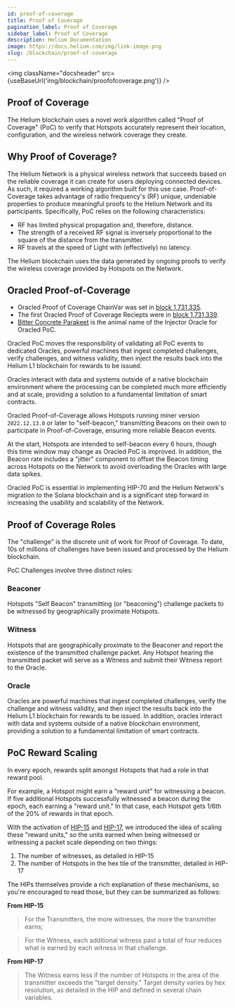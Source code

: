 ```yaml
---
id: proof-of-coverage
title: Proof of Coverage
pagination_label: Proof of Coverage
sidebar_label: Proof of Coverage
description: Helium Documentation
image: https://docs.helium.com/img/link-image.png
slug: /blockchain/proof-of-coverage
---
```



<img className="docsheader" src={useBaseUrl('img/blockchain/proofofcoverage.png')} />

## Proof of Coverage

The Helium blockchain uses a novel work algorithm called "Proof of Coverage" (PoC) to verify that
Hotspots accurately represent their location, configuration, and the wireless network coverage they
create.

## Why Proof of Coverage?

The Helium Network is a physical wireless network that succeeds based on the reliable coverage it
can create for users deploying connected devices. As such, it required a working algorithm built for
this use case. Proof-of-Coverage takes advantage of radio frequency's (RF) unique, undeniable
properties to produce meaningful proofs to the Helium Network and its participants. Specifically,
PoC relies on the following characteristics:

- RF has limited physical propagation and, therefore, distance.
- The strength of a received RF signal is inversely proportional to the square of the distance from
  the transmitter.
- RF travels at the speed of Light with (effectively) no latency.

The Helium blockchain uses the data generated by ongoing proofs to verify the wireless coverage
provided by Hotspots on the Network.

## Oracled Proof-of-Coverage

- Oracled Proof of Coverage ChainVar was set in
  [block 1,731,335](https://explorer-old.helium.com/blocks/1731335).
- The first Oracled Proof of Coverage Reciepts were in
  [block 1,731,339](https://explorer-old.helium.com/blocks/1731339).
- [Bitter Concrete Parakeet](https://explorer-old.helium.com/validators/12xtDibQdaAsvbPTqFbecGaA4iHd7NzRg6s7foQ2HCxouHo11TE)
  is the animal name of the Injector Oracle for Oracled PoC.

Oracled PoC moves the responsibility of validating all PoC events to dedicated Oracles, powerful
machines that ingest completed challenges, verify challenges, and witness validity, then inject the
results back into the Helium L1 blockchain for rewards to be issued.

Oracles interact with data and systems outside of a native blockchain environment where the
processing can be completed much more efficiently and at scale, providing a solution to a
fundamental limitation of smart contracts.

Oracled Proof-of-Coverage allows Hotspots running miner version `2022.12.13.0` or later to
"self-beacon," transmitting Beacons on their own to participate in Proof-of-Coverage, ensuring more
reliable Beacon events.

At the start, Hotspots are intended to self-beacon every 6 hours, though this time window may change
as Oracled PoC is improved. In addition, the Beacon rate includes a "jitter" component to offset the
Beacon timing across Hotspots on the Network to avoid overloading the Oracles with large data
spikes.

Oracled PoC is essential in implementing HIP-70 and the Helium Network's migration to the Solana
blockchain and is a significant step forward in increasing the usability and scalability of the
Network.

## Proof of Coverage Roles

The "challenge" is the discrete unit of work for Proof of Coverage. To date, 10s of millions of
challenges have been issued and processed by the Helium blockchain.

PoC Challenges involve three distinct roles:

### Beaconer

Hotspots "Self Beacon" transmitting (or "beaconing") challenge packets to be witnessed by
geographically proximate Hotspots.

### Witness

Hotspots that are geographically proximate to the Beaconer and report the existence of the
transmitted challenge packet. Any Hotspot hearing the transmitted packet will serve as a Witness and
submit their Witness report to the Oracle.

### Oracle

Oracles are powerful machines that ingest completed challenges, verify the challenge and witness
validity, and then inject the results back into the Helium L1 blockchain for rewards to be issued.
In addition, oracles interact with data and systems outside of a native blockchain environment,
providing a solution to a fundamental limitation of smart contracts.

## PoC Reward Scaling

In every epoch, rewards split amongst Hotspots that had a role in that reward pool.

For example, a Hotspot might earn a "reward unit" for witnessing a beacon. If five additional
Hotspots successfully witnessed a beacon during the epoch, each earning a "reward unit." In that
case, each Hotspot gets 1/6th of the 20% of rewards in that epoch.

With the activation of [HIP-15](https://github.com/helium/HIP/blob/master/0015-beaconing-rewards.md)
and
[HIP-17](https://github.com/helium/HIP/blob/master/0017-hex-density-based-transmit-reward-scaling.md),
we introduced the idea of scaling these "reward units," so the units earned when being witnessed or
witnessing a packet scale depending on two things:

1. The number of witnesses, as detailed in HIP-15
2. The number of Hotspots in the hex tile of the transmitter, detailed in HIP-17

The HIPs themselves provide a rich explanation of these mechanisms, so you're encouraged to read
those, but they can be summarized as follows:

**From HIP-15**

> For the Transmitters, the more witnesses, the more the transmitter earns;

> For the Witness, each additional witness past a total of four reduces what is earned by each
> witness in that challenge.

**From HIP-17**

> The Witness earns less if the number of Hotspots in the area of the transmitter exceeds the
> "target density." Target density varies by hex resolution, as detailed in the HIP and defined in
> several chain variables.
